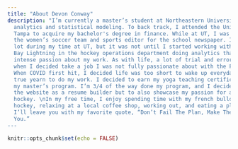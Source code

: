 ```yaml
---
title: "About Devon Conway"
description: "I’m currently a master’s student at Northeastern University studying
  analytics and statistical modeling. To back track, I attended the University of
  Tampa to acquire my bachelor's degree in finance. While at UT, I was a member of
  the women’s soccer team and sports editor for the school newspaper. I learned a
  lot during my time at UT, but it was not until I started working with the Tampa
  Bay Lightning in the hockey operations department doing analytics that I felt an
  intense passion about my work. As with life, a lot of trial and error happening
  when I decided take a job I was not fully passionate about with the Florida Panthers.
  When COVID first hit, I decided life was too short to wake up everyday without a
  true yearn to do my work. I decided to earn my yoga teaching certification and start
  my master’s program. I’m 3/4 of the way done my program, and I decided to start
  the website as a resume builder but to also showcase my passion for analytics and
  hockey. \nIn my free time, I enjoy spending time with my french bulldog, watching
  hockey, relaxing at a local coffee shop, working out, and eating a plant-based diet.
  I’ll leave you with my favorite quote, “Don’t Fail The Plan, Make The Plan Fail
  You.”
---
```


```r
knitr::opts_chunk$set(echo = FALSE)
```
